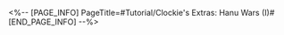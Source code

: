 <%-- [PAGE_INFO]
PageTitle=#Tutorial/Clockie's Extras: Hanu Wars (I)#
[END_PAGE_INFO] --%>
{{Tutorial
|sort      = 610601
|title     = Clockie's Extras: ''Hanu Wars'' (I)
|subtitle  = 
|type      = Adventure
|about     = 
|image1    = Tutorial Clockie's Extras Hanu Wars (I) 1.png{{subst:void|<!--$UPLOAD:<<SpriteOutput/TutorialPic/TutorialPage_610601.png>-<Tutorial Clockie's Extras Hanu Wars (I) 1.png>>}}
|text1     = The brand-new gun-blazing action flick ''Hanu Wars'' is now available for visitors to experience. You need to play the ultra-cool Brother Hanu and use his invincible Hanu Rocket to blow all the enemies in your way to bits!
|image2    = Tutorial Clockie's Extras Hanu Wars (I) 2.png{{subst:void|<!--$UPLOAD:<<SpriteOutput/TutorialPic/TutorialPage_610602.png>-<Tutorial Clockie's Extras Hanu Wars (I) 2.png>>}}
|text2     = Control Brother Hanu by moving him left or right, and aim at his foes. Use the {{Color|h|nobold=1|Attack Button}} to fire the Hanu Rocket at enemies blocking your path!
|image3    = Tutorial Clockie's Extras Hanu Wars (I) 3.png{{subst:void|<!--$UPLOAD:<<SpriteOutput/TutorialPic/TutorialPage_610603.png>-<Tutorial Clockie's Extras Hanu Wars (I) 3.png>>}}
|text3     = The explosion caused by a rocket hit will {{Color|h|nobold=1|obliterate all nearby enemies within a certain range}} and net you lots of points! If one rocket {{Color|h|nobold=1|hits multiple enemies}}, you will receive bonus points that give more rewards. Skillfully control where your rockets land to earn lots of points and shoot a thrilling gunfight film.
}}